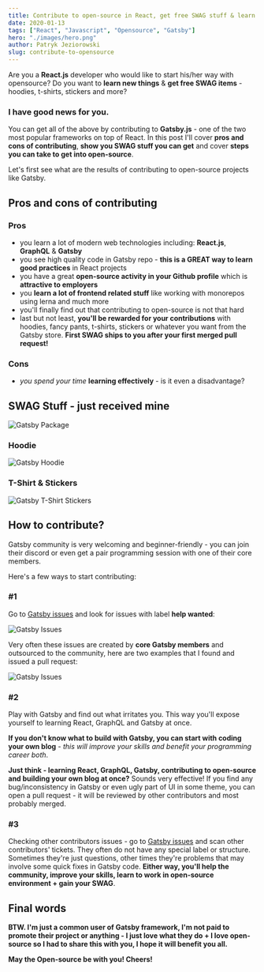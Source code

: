 ```yaml
---
title: Contribute to open-source in React, get free SWAG stuff & learn a lot!
date: 2020-01-13
tags: ["React", "Javascript", "Opensource", "Gatsby"]
hero: "./images/hero.png"
author: Patryk Jeziorowski
slug: contribute-to-opensource
---
```


Are you a **React.js** developer who would like to start his/her way with opensource?
Do you want to **learn new things** & **get free SWAG items** - hoodies, t-shirts, stickers and more?

### I have good news for you.

You can get all of the above by contributing to **Gatsby.js** - one of the two most popular frameworks on top of React. In this post
I'll cover **pros and cons of contributing**, **show you SWAG stuff you can get** and cover **steps you can take to get into open-source**. 

Let's first see what are the results of contributing to open-source projects like Gatsby.

## Pros and cons of contributing

### Pros
- you learn a lot of modern web technologies including: **React.js**, **GraphQL** & **Gatsby**
- you see high quality code in Gatsby repo - **this is a GREAT way to learn good practices** in React projects
- you have a great **open-source activity in your Github profile** which is **attractive to employers**
- you **learn a lot of frontend related stuff** like working with monorepos using lerna and much more
- you'll finally find out that contributing to open-source is not that hard
- last but not least, **you'll be rewarded for your contributions** with hoodies, fancy pants, t-shirts, stickers or whatever you want from the Gatsby store. **First SWAG ships to you after your first merged pull request!**

### Cons
- *you spend your time* **learning effectively** - is it even a disadvantage?

## SWAG Stuff - just received mine

![Gatsby Package](./images/package.jpg)

### Hoodie 

![Gatsby Hoodie](./images/hoodie.jpg)

### T-Shirt & Stickers

![Gatsby T-Shirt Stickers](./images/tshirt-stickers.jpg)

## How to contribute?
Gatsby community is very welcoming and beginner-friendly - you can join their discord or even get a pair programming session with one of their core members.

Here's a few ways to start contributing:

### #1
Go to [Gatsby issues](https://github.com/gatsbyjs/gatsby/issues) and look for issues with label **help wanted**:

![Gatsby Issues](./images/help-wanted.jpg)

Very often these issues are created by **core Gatsby members** and outsourced to the community, here are two examples that I found and issued a pull request:

![Gatsby Issues](./images/help-wanted-closed.jpg)

### #2
Play with Gatsby and find out what irritates you. This way you'll expose yourself to learning React, GraphQL and Gatsby at once.

**If you don't know what to build with Gatsby, you can start with coding your own blog** - *this will improve your skills and benefit your programming career both*.

**Just think - learning React, GraphQL, Gatsby, contributing to open-source and building your own blog at once?** Sounds very effective!
If you find any bug/inconsistency in Gatsby or even ugly part of UI in some theme, you can open a pull request - it will be reviewed by other contributors and most probably merged.

### #3
Checking other contributors issues - go to [Gatsby issues](https://github.com/gatsbyjs/gatsby/issues) and scan other contributors' tickets. They often do not have any special label
or structure. Sometimes they're just questions, other times they're problems that may involve some quick fixes in Gatsby code. **Either way,
you'll help the community, improve your skills, learn to work in open-source environment + gain your SWAG**.

## Final words
**BTW. I'm just a common user of Gatsby framework, I'm not paid to promote their project or anything - I just love what they do + I love open-source so I had to share this with you, I hope it will benefit you all.**

**May the Open-source be with you! Cheers!**